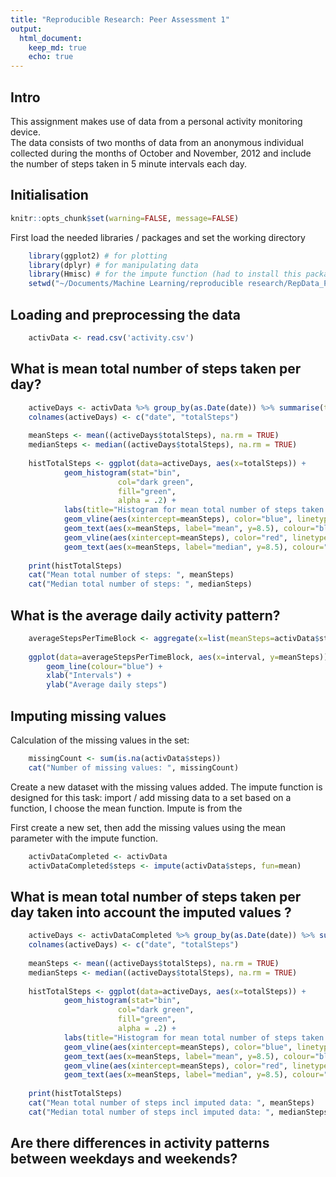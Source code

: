 ```yaml
---
title: "Reproducible Research: Peer Assessment 1"
output: 
  html_document:
    keep_md: true
    echo: true
---
```


## Intro

This assignment makes use of data from a personal activity monitoring device.  
The data consists of two months of data from an anonymous individual collected during the months of October and November, 2012 and include the number of steps taken in 5 minute intervals each day.  

    
## Initialisation 

```r
knitr::opts_chunk$set(warning=FALSE, message=FALSE)
```

First load the needed libraries / packages and set the working directory  
```r
    library(ggplot2) # for plotting
    library(dplyr) # for manipulating data 
    library(Hmisc) # for the impute function (had to install this package first in rstudio)
    setwd("~/Documents/Machine Learning/reproducible research/RepData_PeerAssessment1")
```

## Loading and preprocessing the data

```r
    activData <- read.csv('activity.csv')
```

## What is mean total number of steps taken per day?

```r
    activeDays <- activData %>% group_by(as.Date(date)) %>% summarise(totalSteps=sum(steps))
    colnames(activeDays) <- c("date", "totalSteps")
    
    meanSteps <- mean((activeDays$totalSteps), na.rm = TRUE)
    medianSteps <- median((activeDays$totalSteps), na.rm = TRUE)
    
    histTotalSteps <- ggplot(data=activeDays, aes(x=totalSteps)) + 
            geom_histogram(stat="bin", 
                        col="dark green", 
                        fill="green", 
                        alpha = .2) + 
            labs(title="Histogram for mean total number of steps taken per day", x="Number of steps", y="Freqency") +
            geom_vline(aes(xintercept=meanSteps), color="blue", linetype="dashed", size=1, vjust=0.5) + 
            geom_text(aes(x=meanSteps, label="mean", y=8.5), colour="blue", angle=90, vjust=1.2, text=element_text(size=6)) +
            geom_vline(aes(xintercept=meanSteps), color="red", linetype="dashed", size=0.5) + 
            geom_text(aes(x=meanSteps, label="median", y=8.5), colour="red", angle=90, vjust=2.4, text=element_text(size=6))
    
    print(histTotalSteps)
    cat("Mean total number of steps: ", meanSteps)
    cat("Median total number of steps: ", medianSteps)

```


## What is the average daily activity pattern?

```r
    averageStepsPerTimeBlock <- aggregate(x=list(meanSteps=activData$steps), by=list(interval=activData$interval), FUN=mean, na.rm=TRUE)
    
    ggplot(data=averageStepsPerTimeBlock, aes(x=interval, y=meanSteps)) +
        geom_line(colour="blue") + 
        xlab("Intervals") +
        ylab("Average daily steps") 
```
  
  
## Imputing missing values

Calculation of the missing values in the set: 

```r
    missingCount <- sum(is.na(activData$steps))
    cat("Number of missing values: ", missingCount)
```

Create a new dataset with the missing values added. 
The impute function is designed for this task: import / add missing data to a set based on a function, I choose the mean function. 
Impute is from the 

First create a new set, then add the missing values using the mean parameter with the impute function. 

```r
    activDataCompleted <- activData
    activDataCompleted$steps <- impute(activData$steps, fun=mean)
```

## What is mean total number of steps taken per day taken into account the imputed values ?

```r
    activeDays <- activDataCompleted %>% group_by(as.Date(date)) %>% summarise(totalSteps=sum(steps))
    colnames(activeDays) <- c("date", "totalSteps")
    
    meanSteps <- mean((activeDays$totalSteps), na.rm = TRUE)
    medianSteps <- median((activeDays$totalSteps), na.rm = TRUE)
    
    histTotalSteps <- ggplot(data=activeDays, aes(x=totalSteps)) + 
            geom_histogram(stat="bin", 
                        col="dark green", 
                        fill="green", 
                        alpha = .2) + 
            labs(title="Histogram for mean total number of steps taken per day with imouted data", x="Number of steps", y="Freqency") +
            geom_vline(aes(xintercept=meanSteps), color="blue", linetype="dashed", size=1, vjust=0.5) + 
            geom_text(aes(x=meanSteps, label="mean", y=8.5), colour="blue", angle=90, vjust=1.2, text=element_text(size=6)) +
            geom_vline(aes(xintercept=meanSteps), color="red", linetype="dashed", size=0.5) + 
            geom_text(aes(x=meanSteps, label="median", y=8.5), colour="red", angle=90, vjust=2.4, text=element_text(size=6))
    
    print(histTotalSteps)
    cat("Mean total number of steps incl imputed data: ", meanSteps)
    cat("Median total number of steps incl imputed data: ", medianSteps)

```



## Are there differences in activity patterns between weekdays and weekends?

```r
    
```

